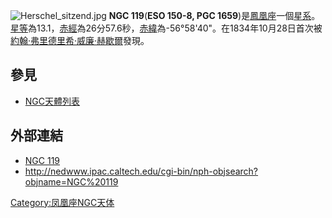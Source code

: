 [[File:Herschel_sitzend.jpg|thumb]]
'''NGC 119'''('''ESO 150-8, PGC 1659''')是[[鳳凰座|鳳凰座]]一個[[星系|星系]]。[[星等|星等]]為13.1，[[赤經|赤經]]為26分57.6秒，[[赤緯|赤緯]]為-56°58'40"。在1834年10月28日首次被[[約翰·弗里德里希·威廉·赫歇爾|約翰·弗里德里希·威廉·赫歇爾]]發現。

== 參見 ==
* [[NGC天體列表|NGC天體列表]]

== 外部連結 ==
* [https://web.archive.org/web/20051130233845/http://www.seds.org/~spider/ngc/ngc_fr.cgi?119 NGC 119]
* http://nedwww.ipac.caltech.edu/cgi-bin/nph-objsearch?objname=NGC%20119{{Wayback|url=http://nedwww.ipac.caltech.edu/cgi-bin/nph-objsearch?objname=NGC%20119 |date=20191018174643 }}

{{Catalogs|NGC=119}}
[[Category:凤凰座NGC天体|Category:凤凰座NGC天体]]